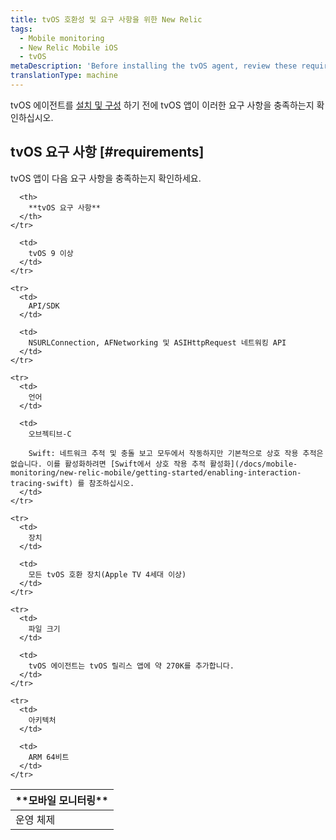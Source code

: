 ```yaml
---
title: tvOS 호환성 및 요구 사항을 위한 New Relic
tags:
  - Mobile monitoring
  - New Relic Mobile iOS
  - tvOS
metaDescription: 'Before installing the tvOS agent, review these requirements.'
translationType: machine
---
```


tvOS 에이전트를 [설치 및 구성](/docs/mobile-monitoring/new-relic-mobile-ios/tvos/new-relic-tvos-compatibility-requirements) 하기 전에 tvOS 앱이 이러한 요구 사항을 충족하는지 확인하십시오.

## tvOS 요구 사항 [#requirements]

tvOS 앱이 다음 요구 사항을 충족하는지 확인하세요.

<table>
  <thead>
    <tr>
      <th width={200}>
        **모바일 모니터링**
      </th>

      <th>
        **tvOS 요구 사항**
      </th>
    </tr>
  </thead>

  <tbody>
    <tr>
      <td>
        운영 체제
      </td>

      <td>
        tvOS 9 이상
      </td>
    </tr>

    <tr>
      <td>
        API/SDK
      </td>

      <td>
        NSURLConnection, AFNetworking 및 ASIHttpRequest 네트워킹 API
      </td>
    </tr>

    <tr>
      <td>
        언어
      </td>

      <td>
        오브젝티브-C

        Swift: 네트워크 추적 및 충돌 보고 모두에서 작동하지만 기본적으로 상호 작용 추적은 없습니다. 이를 활성화하려면 [Swift에서 상호 작용 추적 활성화](/docs/mobile-monitoring/new-relic-mobile/getting-started/enabling-interaction-tracing-swift) 를 참조하십시오.
      </td>
    </tr>

    <tr>
      <td>
        장치
      </td>

      <td>
        모든 tvOS 호환 장치(Apple TV 4세대 이상)
      </td>
    </tr>

    <tr>
      <td>
        파일 크기
      </td>

      <td>
        tvOS 에이전트는 tvOS 릴리스 앱에 약 270K를 추가합니다.
      </td>
    </tr>

    <tr>
      <td>
        아키텍처
      </td>

      <td>
        ARM 64비트
      </td>
    </tr>
  </tbody>
</table>